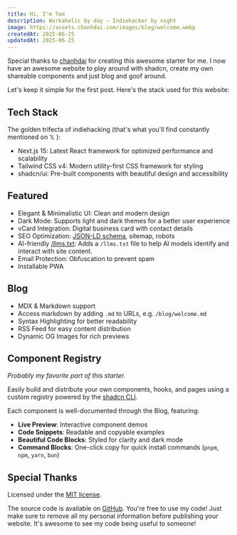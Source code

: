 ```yaml
---
title: Hi, I'm Tom
description: Workaholic by day — Indiehacker by night
image: https://assets.chanhdai.com/images/blog/welcome.webp
createdAt: 2025-06-25
updatedAt: 2025-06-25
---
```


Special thanks to [chanhdai](https://x.com/iamncdai) for creating this awesome starter for me.
I now have an awesome website to play around with shadcn, create my own shareable components and
just blog and goof around.

Let's keep it simple for the first post. Here's the stack used for this website:

## Tech Stack

The golden trifecta of indiehacking (that's what you'll find constantly mentioned on 𝕏 ):

- Next.js 15: Latest React framework for optimized performance and scalability
- Tailwind CSS v4: Modern utility-first CSS framework for styling
- shadcn/ui: Pre-built components with beautiful design and accessibility

## Featured

- Elegant & Minimalistic UI: Clean and modern design
- Dark Mode: Supports light and dark themes for a better user experience
- vCard Integration: Digital business card with contact details
- SEO Optimization: [JSON-LD schema](https://json-ld.org), sitemap, robots
- AI-friendly [/llms.txt](https://llmstxt.org): Adds a `/llms.txt` file to help AI models identify and interact with site content.
- Email Protection: Obfuscation to prevent spam
- Installable PWA

## Blog

- MDX & Markdown support
- Access markdown by adding `.md` to URLs, e.g. `/blog/welcome.md`
- Syntax Highlighting for better readability
- RSS Feed for easy content distribution
- Dynamic OG Images for rich previews

## Component Registry

_Probably my favorite part of this starter._

Easily build and distribute your own components, hooks, and pages using a custom registry powered by the [shadcn CLI](https://ui.shadcn.com/docs/cli).

Each component is well-documented through the Blog, featuring:

- **Live Preview**: Interactive component demos
- **Code Snippets**: Readable and copyable examples
- **Beautiful Code Blocks**: Styled for clarity and dark mode
- **Command Blocks**: One-click copy for quick install commands (`pnpm`, `npm`, `yarn`, `bun`)

## Special Thanks

Licensed under the [MIT license](https://github.com/ncdai/chanhdai.com/blob/main/LICENSE).

The source code is available on [GitHub](https://github.com/ncdai/chanhdai.com). You're free to use my code! Just make sure to remove all my personal information before publishing your website. It's awesome to see my code being useful to someone!
